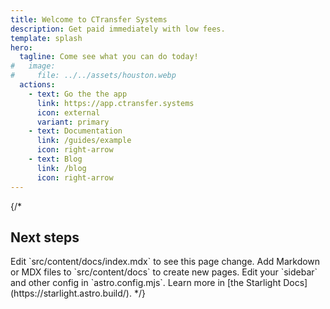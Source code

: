 ```yaml
---
title: Welcome to CTransfer Systems
description: Get paid immediately with low fees.
template: splash
hero:
  tagline: Come see what you can do today!
#   image:
#     file: ../../assets/houston.webp
  actions:
    - text: Go the the app
      link: https://app.ctransfer.systems
      icon: external
      variant: primary
    - text: Documentation
      link: /guides/example
      icon: right-arrow
    - text: Blog
      link: /blog
      icon: right-arrow
---
```

{/*

## Next steps

<CardGrid stagger>
	<Card title="Update content" icon="pencil">
		Edit `src/content/docs/index.mdx` to see this page change.
	</Card>
	<Card title="Add new content" icon="add-document">
		Add Markdown or MDX files to `src/content/docs` to create new pages.
	</Card>
	<Card title="Configure your site" icon="setting">
		Edit your `sidebar` and other config in `astro.config.mjs`.
	</Card>
	<Card title="Read the docs" icon="open-book">
		Learn more in [the Starlight Docs](https://starlight.astro.build/).
	</Card>
</CardGrid> */}
